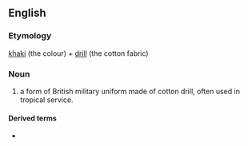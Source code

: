 ==English==

===Etymology===
[[khaki]] (the colour) + [[drill]] (the cotton fabric)

===Noun===
{{en-noun}}

# a form of British military uniform made of cotton drill, often used in tropical service.

====Derived terms====
* {{l|en|KD}}
